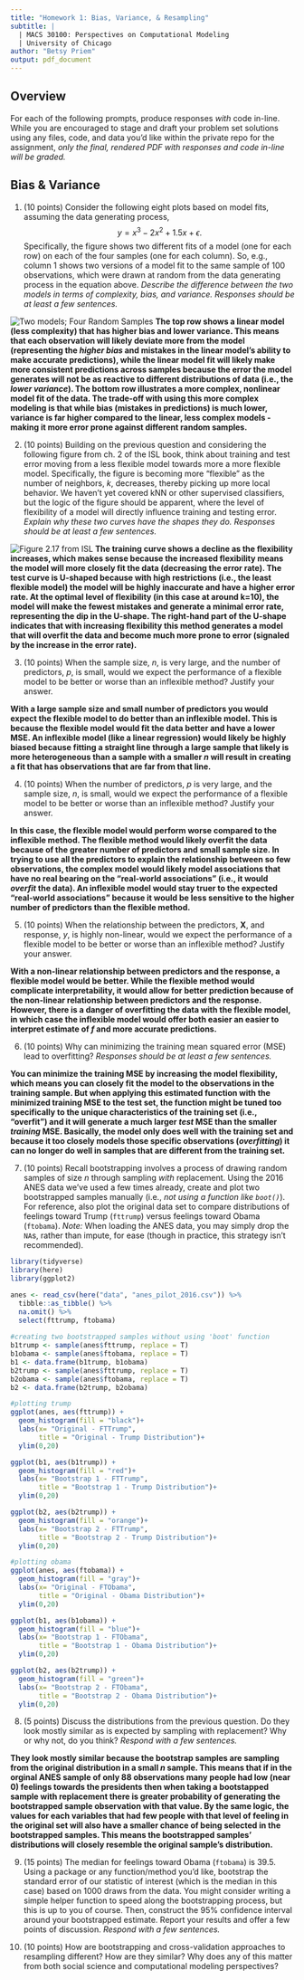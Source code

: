 ```yaml
---
title: "Homework 1: Bias, Variance, & Resampling"
subtitle: |
  | MACS 30100: Perspectives on Computational Modeling
  | University of Chicago
author: "Betsy Priem"
output: pdf_document
---
```


## Overview

For each of the following prompts, produce responses _with_ code in-line. While you are encouraged to stage and draft your problem set solutions using any files, code, and data you'd like within the private repo for the assignment, *only the final, rendered PDF with responses and code in-line will be graded.*

## Bias & Variance

1. (10 points) Consider the following eight plots based on model fits, assuming the data generating process, $$y = x^3 - 2x^2 + 1.5x + \epsilon.$$ Specifically, the figure shows two different fits of a model (one for each row) on each of the four samples (one for each column). So, e.g., column 1 shows two versions of a model fit to the same sample of 100 observations, which were drawn at random from the data generating process in the equation above. *Describe the difference between the two models in terms of complexity, bias, and variance. Responses should be at least a few sentences.*

![Two models; Four Random Samples](images/regfits.png)
**The top row shows a linear model (less complexity) that has higher bias and lower variance. This means that each observation will likely deviate more from the model (representing the *higher bias* and mistakes in the linear model's ability to make accurate predictions), while the linear model fit will likely make more consistent predictions across samples because the error the model generates will not be as reactive to different distributions of data (i.e., the *lower variance*). The bottom row illustrates a more complex, nonlinear model fit of the data. The trade-off with using this more complex modeling is that while bias (mistakes in predictions) is much lower, variance is far higher compared to the linear, less complex models - making it more error prone against different random samples.**
 
2. (10 points) Building on the previous question and considering the following figure from ch. 2 of the ISL book, think about training and test error moving from a less flexible model towards more a more flexible model. Specifically, the figure is becoming more "flexible" as the number of neighbors, $k$, decreases, thereby picking up more local behavior. We haven't yet covered kNN or other supervised classifiers, but the logic of the figure should be apparent, where the level of flexibility of a model will directly influence training and testing error. *Explain why these two curves have the shapes they do. Responses should be at least a few sentences.*

![Figure 2.17 from ISL](images/flex.png)
**The training curve shows a decline as the flexibility increases, which makes sense because the increased flexibility means the model will more closely fit the data (decreasing the error rate). The test curve is U-shaped because with high restrictions (i.e., the least flexible model) the model will be highly inaccurate and have a higher error rate. At the optimal level of flexibility (in this case at around k=10), the model will make the fewest mistakes and generate a minimal error rate, representing the dip in the U-shape. The right-hand part of the U-shape indicates that with increasing flexibility this method generates a model that will overfit the data and become much more prone to error (signaled by the increase in the error rate).**

3. (10 points) When the sample size, $n$, is very large, and the number of predictors, $p$, is small, would we expect the performance of a flexible model to be better or worse than an inflexible method? Justify your answer.

**With a large sample size and small number of predictors you would expect the flexible model to do better than an inflexible model. This is because the flexible model would fit the data better and have a lower MSE. An inflexible model (like a linear regression) would likely be highly biased because fitting a straight line through a large sample that likely is more heterogeneous than a sample with a smaller *n* will result in creating a fit that has observations that are far from that line.**

4. (10 points) When the number of predictors, $p$ is very large, and the sample size, $n$, is small, would we expect the performance of a flexible model to be better or worse than an inflexible method? Justify your answer.

**In this case, the flexible model would perform worse compared to the inflexible method. The flexible method would likely overfit the data because of the greater number of predictors and small sample size. In trying to use all the predictors to explain the relationship between so few observations, the complex model would likely model associations that have no real bearing on the "real-world associations" (i.e., it would *overfit* the data). An inflexible model would stay truer to the expected "real-world associations" because it would be less sensitive to the higher number of predictors than the flexible method.** 

5. (10 points) When the relationship between the predictors, $\mathbf{X}$, and response, $y$, is highly non-linear, would we expect the performance of a flexible model to be better or worse than an inflexible method? Justify your answer.

**With a non-linear relationship between predictors and the response, a flexible model would be better. While the flexible method would complicate interpretability, it would allow for better prediction because of the non-linear relationship between predictors and the response. However, there is a danger of overfitting the data with the flexible model, in which case the inflexible model would offer both easier an easier to interpret estimate of *f* and more accurate predictions.**

6. (10 points) Why can minimizing the training mean squared error (MSE) lead to overfitting? *Responses should be at least a few sentences.*

**You can minimize the training MSE by increasing the model flexibility, which means you can closely fit the model to the observations in the training sample. But when applying this estimated function with the minimized training MSE to the test set, the function might be tuned too specifically to the unique characteristics of the training set (i.e., "overfit") and it will generate a much larger *test* MSE than the smaller *training* MSE. Basically, the model only does well with the training set and because it too closely models those specific observations (*overfitting*) it can no longer do well in samples that are different from the training set.** 


7. (10 points) Recall bootstrapping involves a process of drawing random samples of size $n$ through sampling *with* replacement. Using the 2016 ANES data we've used a few times already, create and plot two bootstrapped samples manually (i.e., *not using a function like `boot()`*). For reference, also plot the original data set to compare distributions of feelings toward Trump (`fttrump`) versus feelings toward Obama (`ftobama`). *Note:* When loading the ANES data, you may simply drop the `NA`s, rather than impute, for ease (though in practice, this strategy isn't recommended).

```r
library(tidyverse)
library(here)
library(ggplot2)

anes <- read_csv(here("data", "anes_pilot_2016.csv")) %>% 
  tibble::as_tibble() %>% 
  na.omit() %>% 
  select(fttrump, ftobama)
  
#creating two bootstrapped samples without using 'boot' function
b1trump <- sample(anes$fttrump, replace = T)
b1obama <- sample(anes$ftobama, replace = T)
b1 <- data.frame(b1trump, b1obama)
b2trump <- sample(anes$fttrump, replace = T)
b2obama <- sample(anes$ftobama, replace = T)
b2 <- data.frame(b2trump, b2obama)

#plotting trump
ggplot(anes, aes(fttrump)) + 
  geom_histogram(fill = "black")+
  labs(x= "Original - FTTrump",
       title = "Original - Trump Distribution")+
  ylim(0,20)

ggplot(b1, aes(b1trump)) + 
  geom_histogram(fill = "red")+
  labs(x= "Bootstrap 1 - FTTrump",
       title = "Bootstrap 1 - Trump Distribution")+
  ylim(0,20)

ggplot(b2, aes(b2trump)) + 
  geom_histogram(fill = "orange")+
  labs(x= "Bootstrap 2 - FTTrump",
       title = "Bootstrap 2 - Trump Distribution")+
  ylim(0,20)

#plotting obama
ggplot(anes, aes(ftobama)) + 
  geom_histogram(fill = "gray")+
  labs(x= "Original - FTObama",
       title = "Original - Obama Distribution")+
  ylim(0,20)

ggplot(b1, aes(b1obama)) + 
  geom_histogram(fill = "blue")+
  labs(x= "Bootstrap 1 - FTObama",
       title = "Bootstrap 1 - Obama Distribution")+
  ylim(0,20)

ggplot(b2, aes(b2trump)) + 
  geom_histogram(fill = "green")+
  labs(x= "Bootstrap 2 - FTObama",
       title = "Bootstrap 2 - Obama Distribution")+
  ylim(0,20)

```

8. (5 points) Discuss the distributions from the previous question. Do they look mostly similar as is expected by sampling with replacement? Why or why not, do you think? *Respond with a few sentences.*

**They look mostly similar because the bootstrap samples are sampling from the original distribution in a small *n* sample. This means that if in the orginal ANES sample of only 88 observations many people had low (near 0) feelings towards the presidents then when taking a bootstapped sample with replacement there is greater probability of generating the bootstrapped sample observation with that value. By the same logic, the values for each variables that had few people with that level of feeling in the original set will also have a smaller chance of being selected in the bootstrapped samples. This means the bootstrapped samples' distributions will closely resemble the original sample's distribution.**

9. (15 points) The median for feelings toward Obama (`ftobama`) is 39.5. Using a package or any function/method you'd like, bootstrap the standard error of our statistic of interest (which is the median in this case) based on 1000 draws from the data. You might consider writing a simple helper function to speed along the bootstrapping process, but this is up to you of course. Then, construct the 95% confidence interval around your bootstrapped estimate. Report your results and offer a few points of discussion. *Respond with a few sentences.*



10. (10 points) How are bootstrapping and cross-validation approaches to resampling different? How are they similar? Why does any of this matter from both social science and computational modeling perspectives?
